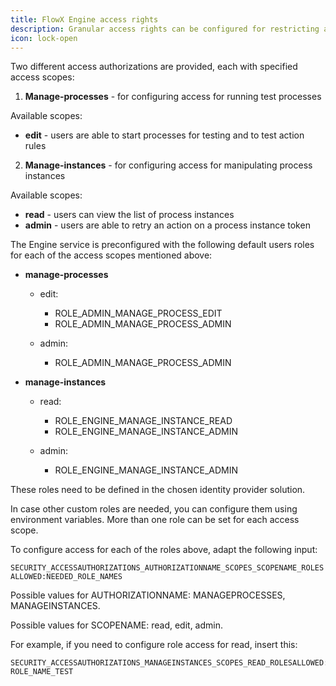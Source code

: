 ```yaml
---
title: FlowX Engine access rights
description: Granular access rights can be configured for restricting access to the Engine component.
icon: lock-open
---
```


Two different access authorizations are provided, each with specified access scopes:

1. **Manage-processes** - for configuring access for running test processes

Available scopes:

* **edit** - users are able to start processes for testing and to test action rules

2. **Manage-instances** - for configuring access for manipulating process instances

Available scopes:

* **read** - users can view the list of process instances
* **admin** - users are able to retry an action on a process instance token

The Engine service is preconfigured with the following default users roles for each of the access scopes mentioned above:

* **manage-processes**
  * edit:
    * ROLE_ADMIN_MANAGE_PROCESS_EDIT
    * ROLE_ADMIN_MANAGE_PROCESS_ADMIN
  
  * admin:
    * ROLE_ADMIN_MANAGE_PROCESS_ADMIN

* **manage-instances**
  * read:
    * ROLE_ENGINE_MANAGE_INSTANCE_READ
    * ROLE_ENGINE_MANAGE_INSTANCE_ADMIN
  
  * admin:
    * ROLE_ENGINE_MANAGE_INSTANCE_ADMIN

<Check>
These roles need to be defined in the chosen identity provider solution.
</Check>

In case other custom roles are needed, you can configure them using environment variables. More than one role can be set for each access scope.

To configure access for each of the roles above, adapt the following input:

`SECURITY_ACCESSAUTHORIZATIONS_AUTHORIZATIONNAME_SCOPES_SCOPENAME_ROLESALLOWED:NEEDED_ROLE_NAMES`

Possible values for AUTHORIZATIONNAME: MANAGEPROCESSES, MANAGEINSTANCES.

Possible values for SCOPENAME: read, edit, admin.

For example, if you need to configure role access for read, insert this:

```
SECURITY_ACCESSAUTHORIZATIONS_MANAGEINSTANCES_SCOPES_READ_ROLESALLOWED: ROLE_NAME_TEST
```
